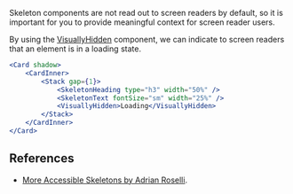 Skeleton components are not read out to screen readers by default, so it is important for you to provide meaningful context for screen reader users.

By using the [VisuallyHidden](/packages/a11y#visuallyhidden) component, we can indicate to screen readers that an element is in a loading state.

```jsx live
<Card shadow>
	<CardInner>
		<Stack gap={1}>
			<SkeletonHeading type="h3" width="50%" />
			<SkeletonText fontSize="sm" width="25%" />
			<VisuallyHidden>Loading</VisuallyHidden>
		</Stack>
	</CardInner>
</Card>
```

## References

- [More Accessible Skeletons by Adrian Roselli](https://adrianroselli.com/2020/11/more-accessible-skeletons.html).
